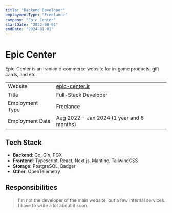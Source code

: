 ```yaml
---
title: "Backend Developer"
employmentType: "Freelance"
company: "Epic Center"
startDate: "2022-08-01"
endDate: "2024-01-01"
---
```


# Epic Center

Epic-Center is an Iranian e-commerce website for in-game products, gift cards, and etc.

|                 |                                           |
| --------------- | ----------------------------------------- |
| Website         | [epic-center.ir](https://epic-center.ir)  |
| Title           | Full-Stack Developer                      |
| Employment Type | Freelance                                 |
| Employment Date | Aug 2022 - Jan 2024 (1 year and 6 months) |

## Tech Stack

- **Backend**: Go, Gin, PGX
- **Frontend**: Typescript, React, Next.js, Mantine, TailwindCSS
- **Storage**: PostgreSQL, Badger
- **Other**: OpenTelemetry

## Responsibilities

> I'm not the developer of the main website, but a few internal services. I have to write a lot about it soon.

